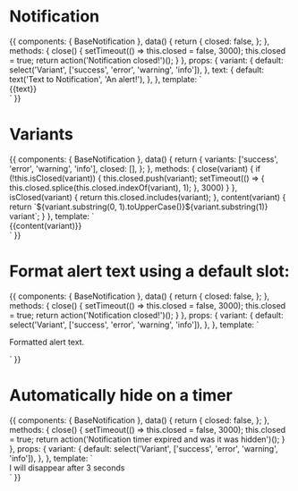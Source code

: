 
<Meta title="Components/Notifications" component={BaseNotification} />

# Notification

<Props of={BaseNotification} />

<Preview>
  <Story name="Default">
    {{
      components: {
        BaseNotification
      },
      data() {
        return {
          closed: false,
        };
      },
      methods: {
        close() {
          setTimeout(() => this.closed = false, 3000);
          this.closed = true;
          return action('Notification closed!')();
        }
      },
      props: {
        variant: {
          default: select('Variant', ['success', 'error', 'warning', 'info']),
        },
        text: {
          default: text('Text to Notification', 'An alert!'),
        },
      },
      template: `
        <div class="w-1/2 mx-auto pt-6 font-lato">
          <BaseNotification
            v-if="!closed"
            :variant="variant"
            @close="close()"
            persist
          >
            {{text}}
          </BaseNotification>
        </div>`
    }}
  </Story>
</Preview>

# Variants

<Preview>
  <Story name="Variants">
    {{
      components: {
        BaseNotification
      },
      data() {
        return {
          variants: ['success', 'error', 'warning', 'info'],
          closed: [],
        };
      },
      methods: {
        close(variant) {
          if (!this.isClosed(variant)) {
            this.closed.push(variant);
            setTimeout(() => {
              this.closed.splice(this.closed.indexOf(variant), 1);
            }, 3000)
          }
        },
        isClosed(variant) {
          return this.closed.includes(variant);
        },
        content(variant) {
          return `${variant.substring(0, 1).toUpperCase()}${variant.substring(1)} variant`;
        }
      },
      template: `
        <div class="w-1/2 mx-auto pt-6 font-lato">
          <BaseNotification
            v-for="variant in variants"
            v-if="!isClosed(variant)"
            class="mb-2"
            :variant="variant"
            @close="close(variant)"
            persist
          >
            {{content(variant)}}
          </BaseNotification>
        </div>`
    }}
  </Story>
</Preview>

# Format alert text using a default slot:

<Preview>
  <Story name="Formatted alert text">
    {{
      components: {
        BaseNotification
      },
      data() {
        return {
          closed: false,
        };
      },
      methods: {
        close() {
          setTimeout(() => this.closed = false, 3000);
          this.closed = true;
          return action('Notification closed!')();
        }
      },
      props: {
        variant: {
          default: select('Variant', ['success', 'error', 'warning', 'info']),
        },
      },
      template: `
        <div class="w-1/2 mx-auto pt-6 font-lato">
          <BaseNotification
            v-if="!closed"
            :variant="variant"
            @close="close()"
            persist
          >
            <p class="font-bold text-red-200 text-xs italic">
              Formatted alert text.
            </p>
          </BaseNotification>
        </div>`
    }}
  </Story>
</Preview>

# Automatically hide on a timer

<Preview>
  <Story name="Hide on timer">
    {{
      components: {
        BaseNotification
      },
      data() {
        return {
          closed: false,
        };
      },
      methods: {
        close() {
          setTimeout(() => this.closed = false, 3000);
          this.closed = true;
          return action('Notification timer expired and was it was hidden')();
        }
      },
      props: {
        variant: {
          default: select('Variant', ['success', 'error', 'warning', 'info']),
        },
      },
      template: `
        <div class="w-1/2 mx-auto font-lato">
          <BaseNotification
            v-if="!closed"
            :variant="variant"
            @close="close()"
            :hideTime="3000"
          >
            I will disappear after 3 seconds
          </BaseNotification>
        </div>`
    }}
  </Story>
</Preview>
